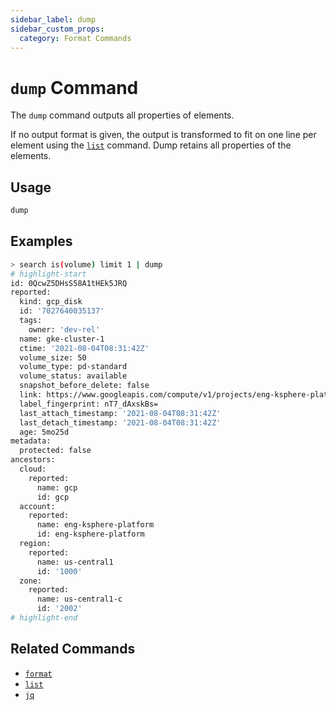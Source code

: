 ```yaml
---
sidebar_label: dump
sidebar_custom_props:
  category: Format Commands
---
```


# `dump` Command

The `dump` command outputs all properties of elements.

If no output format is given, the output is transformed to fit on one line per element using the [`list`](./list.mdx) command. Dump retains all properties of the elements.

## Usage

```bash
dump
```

## Examples

```bash
> search is(volume) limit 1 | dump
# highlight-start
​id: 0QcwZ5DHsS58A1tHEk5JRQ
​reported:
​​  kind: gcp_disk
​  id: '7027640035137'
​  tags:
​    owner: 'dev-rel'
​  name: gke-cluster-1
​  ctime: '2021-08-04T08:31:42Z'
​  volume_size: 50
​  volume_type: pd-standard
​  volume_status: available
​  snapshot_before_delete: false
​  link: https://www.googleapis.com/compute/v1/projects/eng-ksphere-platform/zones/us-central1-c/disks/gke-cluster-1
​  label_fingerprint: nT7_dAxskBs=
​  last_attach_timestamp: '2021-08-04T08:31:42Z'
​  last_detach_timestamp: '2021-08-04T08:31:42Z'
​  age: 5mo25d
​metadata:
​  protected: false
​ancestors:
​  cloud:
​    reported:
​      name: gcp
​      id: gcp
​  account:
​    reported:
​      name: eng-ksphere-platform
​      id: eng-ksphere-platform
​  region:
​    reported:
​      name: us-central1
​      id: '1000'
​  zone:
​    reported:
​      name: us-central1-c
​      id: '2002'
# highlight-end
```

## Related Commands

- [`format`](./format.mdx)
- [`list`](./list.mdx)
- [`jq`](./jq.mdx)
